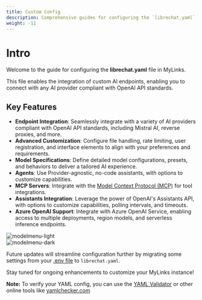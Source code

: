 ```yaml
---
title: Custom Config
description: Comprehensive guides for configuring the `librechat.yaml` file AKA the MyLinks Config file. This section is your one-stop resource for understanding and customizing endpoints & other integrations.
weight: -11
---
```


# Intro

Welcome to the guide for configuring the **librechat.yaml** file in MyLinks.

This file enables the integration of custom AI endpoints, enabling you to connect with any AI provider compliant with OpenAI API standards.

## Key Features

- **Endpoint Integration**: Seamlessly integrate with a variety of AI providers compliant with OpenAI API standards, including Mistral AI, reverse proxies, and more.
- **Advanced Customization**: Configure file handling, rate limiting, user registration, and interface elements to align with your preferences and requirements.
- **Model Specifications**: Define detailed model configurations, presets, and behaviors to deliver a tailored AI experience.
- **Agents**: Use Provider-agnostic, no-code assistants, with options to customize capabilities.
- **MCP Servers**: Integrate with the [Model Context Protocol (MCP)](https://modelcontextprotocol.io/introduction) for tool integrations.
- **Assistants Integration**: Leverage the power of OpenAI's Assistants API, with options to customize capabilities, polling intervals, and timeouts.
- **Azure OpenAI Support**: Integrate with Azure OpenAI Service, enabling access to multiple deployments, region models, and serverless inference endpoints.

<div style={{ display: "flex", justifyContent: "center", alignItems: "center", flexDirection: "column" }}>
  <div className="image-light-theme">
    <img src="https://github.com/TrinhNgocThanh/mylinks.com.vn/assets/32828263/26336fa4-db61-438b-929c-0004aa4db56c" alt="modelmenu-light" style={{ width: "75%", height: "75%" }} />
  </div>

  <div className="image-dark-theme">
    <img src="https://github.com/TrinhNgocThanh/mylinks.com.vn/assets/32828263/1e2fe33b-7073-4b4e-9ee1-7b7a99704bad" alt="modelmenu-dark" style={{ width: "75%", height: "75%" }} />
  </div>
</div>


Future updates will streamline configuration further by migrating some settings from your [.env file](/docs/configuration/dotenv) to `librechat.yaml`.

Stay tuned for ongoing enhancements to customize your MyLinks instance!

**Note:** To verify your YAML config, you can use the [YAML Validator](/toolkit/yaml_checker) or other online tools like [yamlchecker.com](https://yamlchecker.com/)
